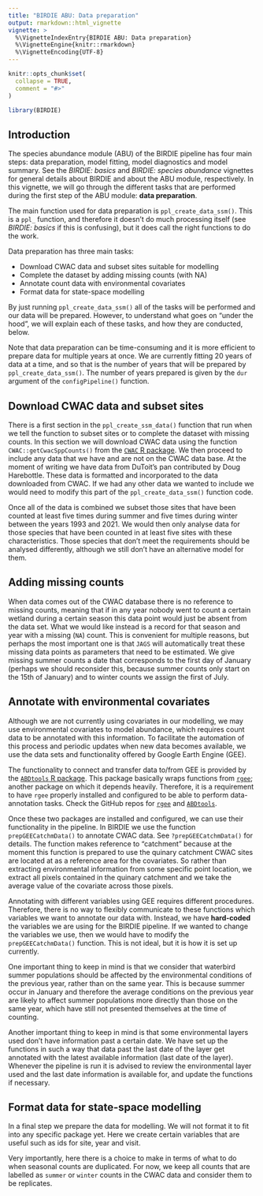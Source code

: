 ```yaml
---
title: "BIRDIE ABU: Data preparation"
output: rmarkdown::html_vignette
vignette: >
  %\VignetteIndexEntry{BIRDIE ABU: Data preparation}
  %\VignetteEngine{knitr::rmarkdown}
  %\VignetteEncoding{UTF-8}
---
```


```r
knitr::opts_chunk$set(
  collapse = TRUE,
  comment = "#>"
)
```

```r
library(BIRDIE)
```

## Introduction

The species abundance module (ABU) of the BIRDIE pipeline has four main steps:
data preparation, model fitting, model diagnostics and model summary. See the 
*BIRDIE: basics* and *BIRDIE: species abundance* vignettes for general details
about BIRDIE and about the ABU module, respectively. In this vignette, we will go through
the different tasks that are performed during the first step of the ABU module: **data preparation**.

The main function used for data preparation is `ppl_create_data_ssm()`. This is a
`ppl_` function, and therefore it doesn't do much processing itself (see *BIRDIE: basics* if
this is confusing), but it does call the right functions to do the work.

Data preparation has three main tasks: 

- Download CWAC data and subset sites suitable for modelling
- Complete the dataset by adding missing counts (with NA)
- Annotate count data with environmental covariates
- Format data for state-space modelling

By just running `ppl_create_data_ssm()` all of the tasks will be performed and our
data will be prepared. However, to understand what goes on "under the hood", we will
explain each of these tasks, and how they are conducted, below.

Note that data preparation can be time-consuming and it is more efficient to prepare
data for multiple years at once. We are currently fitting 20 years of data at a time,
and so that is the number of years that will be prepared by `ppl_create_data_ssm()`. The number of 
years prepared is given by the `dur` argument of the `configPipeline()` function.


## Download CWAC data and subset sites

There is a first section in the `ppl_create_ssm_data()` function that run when we tell
the function to subset sites or to complete the dataset with missing counts. In this
section we will download CWAC data using the function `CWAC::getCwacSppCounts()` from 
the [`CWAC` R package](https://github.com/AfricaBirdData/CWAC). We then proceed to
include any data that we have and are not on the CWAC data base. At the moment of
writing we have data from DuToit's pan contributed by Doug Harebottle. These data
is formatted and incorporated to the data downloaded from CWAC. If we had any other
data we wanted to include we would need to modify this part of the `ppl_create_data_ssm()`
function code.

Once all of the data is combined we subset those sites that have been counted at least
five times during summer and five times during winter between the years 1993 and 2021.
We would then only analyse data for those species that have been counted in at least
five sites with these characteristics. Those species that don't meet the requirements
should be analysed differently, although we still don't have an alternative model for
them.

## Adding missing counts

When data comes out of the CWAC database there is no reference to missing counts, meaning
that if in any year nobody went to count a certain wetland during a certain season this data point
would just be absent from the data set. What we would like instead is a record for that season
and year with a missing (`NA`) count. This is convenient for multiple reasons, but perhaps
the most important one is that `JAGS` will automatically treat these missing data points
as parameters that need to be estimated. We give missing summer counts a date that 
corresponds to the first day of January (perhaps we should reconsider this, because
summer counts only start on the 15th of January) and to winter counts we assign the first
of July.

## Annotate with environmental covariates

Although we are not currently using covariates in our modelling, we may use environmental
covariates to model abundance, which requires count data to be annotated with this information. To 
facilitate the automation of this process and periodic updates when new data becomes
available, we use the data sets and functionality offered by Google Earth Engine (GEE).

The functionality to connect and transfer data to/from GEE is provided by the [`ABDtools` R package](https://github.com/AfricaBirdData/ABDtools).
This package basically wraps functions from [`rgee`](https://github.com/r-spatial/rgee); another package on which
it depends heavily. Therefore, it is a requirement to have `rgee` properly installed and configured
to be able to perform data-annotation tasks. Check the GitHub repos for [`rgee`](https://github.com/r-spatial/rgee)
and [`ABDtools`](https://github.com/AfricaBirdData/ABDtools).

Once these two packages are installed and configured, we can use their functionality in the pipeline.
In BIRDIE we use the function `prepGEECatchmData()` to annotate CWAC data. See `?prepGEECatchmData()` for details.
The function makes reference to "catchment" because at the moment this function is
prepared to use the quinary catchment CWAC sites are located at as a reference area for the covariates.
So rather than extracting environmental information from some specific point location, we extract
all pixels contained in the quinary catchment and we take the average value of the 
covariate across those pixels.

Annotating with different variables using GEE requires different procedures. Therefore,
there is no way to flexibly communicate to these functions which variables we want to
annotate our data with. Instead, we have **hard-coded** the variables we are using for the
BIRDIE pipeline. If we wanted to change the variables we use, then we would have to
modify the `prepGEECatchmData()` function. This is not ideal,
but it is how it is set up currently.

One important thing to keep in mind is that we consider that waterbird summer populations
should be affected by the environmental conditions of the previous year, rather than 
on the same year. This is because summer occur in January and therefore the average
conditions on the previous year are likely to affect summer populations more directly
than those on the same year, which have still not presented themselves at the time of
counting.

Another important thing to keep in mind is that some environmental layers used don't have
information past a certain date. We have set up the functions in such a way that data past
the last date of the layer get annotated with the latest available information (last date of the layer).
Whenever the pipeline is run it is advised to review the environmental layer used and 
the last date information is available for, and update the functions if necessary.

## Format data for state-space modelling

In a final step we prepare the data for modelling. We will not format it to fit into
any specific package yet. Here we create certain variables that are useful such
as ids for site, year and visit.

Very importantly, here there is a choice to make in terms of what to do when seasonal
counts are duplicated. For now, we keep all counts that are labelled as `summer` or 
`winter` counts in the CWAC data and consider them to be replicates.
